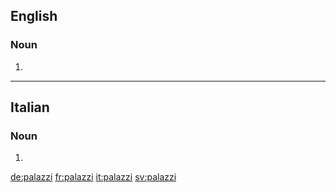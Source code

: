 ==English==

===Noun===
{{head|en|plural}} 

# {{plural of|palazzo|lang=en}}

----

==Italian==

===Noun===
{{head|it|plural|g=m}}

# {{plural of|palazzo|lang=it}}

[[de:palazzi]]
[[fr:palazzi]]
[[it:palazzi]]
[[sv:palazzi]]